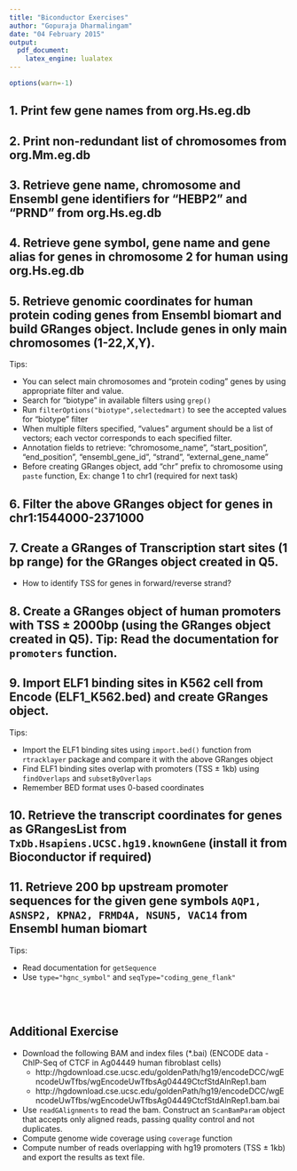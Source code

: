 ```yaml
---
title: "Biconductor Exercises"
author: "Gopuraja Dharmalingam"
date: "04 February 2015"
output:
  pdf_document:
    latex_engine: lualatex
---
```

```r
options(warn=-1)
```



1. Print few gene names from org.Hs.eg.db
-----------------------------------------------

2. Print non-redundant list of chromosomes from org.Mm.eg.db
------------------------------------------------------

3. Retrieve gene name, chromosome and Ensembl gene identifiers for “HEBP2” and “PRND” from org.Hs.eg.db
-------------------------------------------------------------------------------------

4. Retrieve gene symbol, gene name and gene alias for genes in chromosome 2 for human using org.Hs.eg.db
-------------------------------------------------------------------------------------

5. Retrieve genomic coordinates for human protein coding genes from Ensembl biomart and build GRanges object. Include genes in only main chromosomes (1-22,X,Y).
--------------------------------------------------------------------------------

Tips:

* You can select main chromosomes and "protein coding" genes by using appropriate filter and value.
* Search for "biotype" in available filters using `grep()`
* Run `filterOptions("biotype",selectedmart)` to see the accepted values for "biotype" filter
* When multiple filters specified, "values" argument should be a list of vectors; each vector corresponds to each specified filter.
* Annotation fields to retrieve: "chromosome_name", "start_position", "end_position",
"ensembl_gene_id", "strand", "external_gene_name"
* Before creating GRanges object, add "chr" prefix to chromosome using `paste` function, Ex: change 1 to chr1 (required for next task)


6. Filter the above GRanges object for genes in chr1:1544000-2371000
-----------------------------------------------------------------------


7. Create a GRanges of Transcription start sites (1 bp range) for the GRanges object created in Q5.
---------------------------------------------------------------------------------

* How to identify TSS for genes in forward/reverse strand?


8. Create a GRanges object of human promoters with TSS ± 2000bp (using the GRanges object created in Q5). Tip: Read the documentation for `promoters` function.
-----------------------------------------------------------------------


9. Import ELF1 binding sites in K562 cell from Encode (ELF1_K562.bed) and create GRanges object. 
-------------------------------------------------------------------------------

Tips:

* Import the ELF1 binding sites using `import.bed()` function from `rtracklayer` package and compare it with the above GRanges object
* Find ELF1 binding sites overlap with promoters (TSS ± 1kb) using `findOverlaps` and `subsetByOverlaps`
* Remember BED format uses 0-based coordinates



10. Retrieve the transcript coordinates for genes as GRangesList from `TxDb.Hsapiens.UCSC.hg19.knownGene` (install it from Bioconductor if required)
----------------------------------------------------------------------


11. Retrieve 200 bp upstream promoter sequences for the given gene symbols `AQP1, ASNSP2, KPNA2, FRMD4A, NSUN5, VAC14` from Ensembl human biomart
----------------------------------------------------------------------------------

Tips: 

* Read documentation for `getSequence`
* Use `type="hgnc_symbol"` and `seqType="coding_gene_flank"`


<br><br>

<b>Additional Exercise</b>
----------------------------------------------------------------------

* Download the following BAM and index files (*.bai) (ENCODE data - ChIP-Seq of CTCF in Ag04449 human fibroblast cells)
    - http://hgdownload.cse.ucsc.edu/goldenPath/hg19/encodeDCC/wgEncodeUwTfbs/wgEncodeUwTfbsAg04449CtcfStdAlnRep1.bam
    - http://hgdownload.cse.ucsc.edu/goldenPath/hg19/encodeDCC/wgEncodeUwTfbs/wgEncodeUwTfbsAg04449CtcfStdAlnRep1.bam.bai
* Use `readGAlignments` to read the bam. Construct an `ScanBamParam` object that accepts only aligned reads, passing quality control and not duplicates.
* Compute genome wide coverage using `coverage` function
* Compute number of reads overlapping with hg19 promoters (TSS ± 1kb) and export the results as text file.







